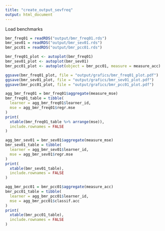 ```yaml
---
title: "create_output_sevfreq"
output: html_document
---
```


Load benchmarks
```r
bmr_freq01 = readRDS("output/bmr_freq01.rds")
bmr_sev01 = readRDS("output/bmr_sev01.rds")
bmr_pcc01 = readRDS("output/bmr_pcc01.rds")
```

```r
bmr_freq01_plot <- autoplot(bmr_freq01)
bmr_sev01_plot <- autoplot(bmr_sev01)
bmr_pcc01_plot <- autoplot(object = bmr_pcc01, measure = measure_acc)
```

```r
ggsave(bmr_freq01_plot, file = "output/grafics/bmr_freq01_plot.pdf")
ggsave(bmr_sev01_plot, file = "output/grafics/bmr_sev01_plot.pdf")
ggsave(bmr_pcc01_plot, file = "output/grafics/bmr_pcc01_plot.pdf")
```

```r
agg_bmr_freq01 = bmr_freq01$aggregate(measure_mse)
bmr_freq01_table = tibble(
  learner = agg_bmr_freq01$learner_id,
  mse = agg_bmr_freq01$regr.mse
)
print(
  xtable(bmr_freq01_table %>% arrange(mse)),
  include.rownames = FALSE
)
```
```r
agg_bmr_sev01 = bmr_sev01$aggregate(measure_mse)
bmr_sev01_table = tibble(
  learner = agg_bmr_sev01$learner_id,
  mse = agg_bmr_sev01$regr.mse
)
print(
  xtable(bmr_sev01_table),
  include.rownames = FALSE
)
```
```r
agg_bmr_pcc01 = bmr_pcc01$aggregate(measure_acc)
bmr_pcc01_table = tibble(
  learner = agg_bmr_pcc01$learner_id,
  mse = agg_bmr_pcc01$classif.acc
)
print(
  xtable(bmr_pcc01_table),
  include.rownames = FALSE
)
```




